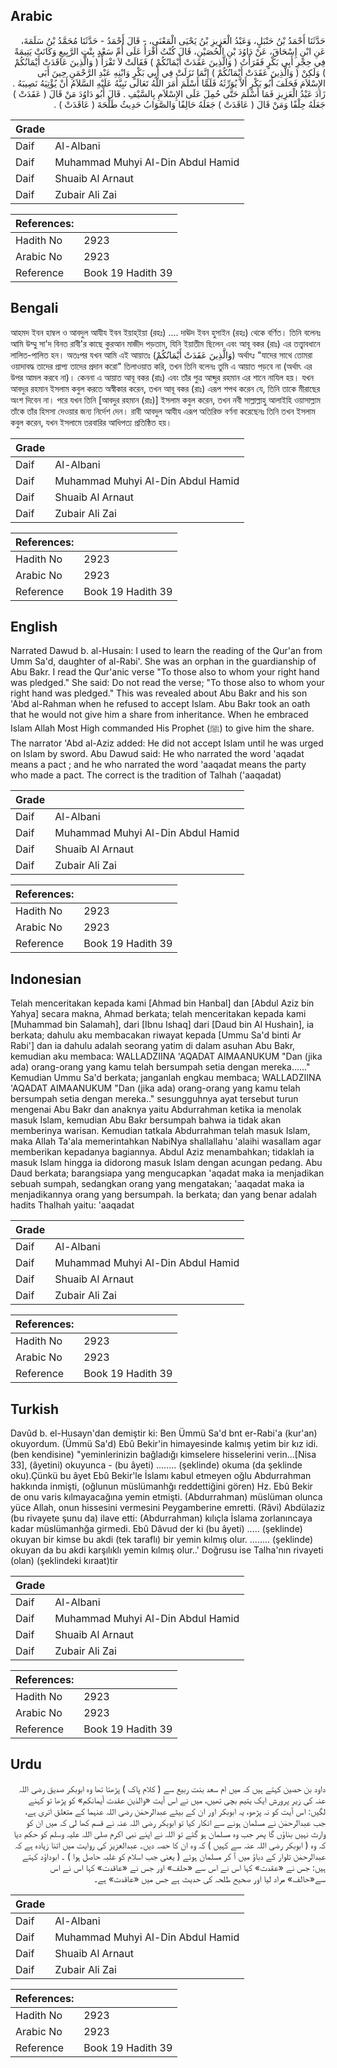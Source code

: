 ## Arabic


<div dir="rtl" lang="ar" style={{fontSize:'larger',backgroundColor:'#f8f9fa',padding:20}}>
حَدَّثَنَا أَحْمَدُ بْنُ حَنْبَلٍ، وَعَبْدُ الْعَزِيزِ بْنُ يَحْيَى الْمَعْنَى، - قَالَ أَحْمَدُ - حَدَّثَنَا مُحَمَّدُ بْنُ سَلَمَةَ، عَنِ ابْنِ إِسْحَاقَ، عَنْ دَاوُدَ بْنِ الْحُصَيْنِ، قَالَ كُنْتُ أَقْرَأُ عَلَى أُمِّ سَعْدٍ بِنْتِ الرَّبِيعِ وَكَانَتْ يَتِيمَةً فِي حِجْرِ أَبِي بَكْرٍ فَقَرَأْتُ ‏(‏ وَالَّذِينَ عَقَدَتْ أَيْمَانُكُمْ ‏)‏ فَقَالَتْ لاَ تَقْرَأْ ‏(‏ وَالَّذِينَ عَاقَدَتْ أَيْمَانُكُمْ ‏)‏ وَلَكِنْ ‏(‏ وَالَّذِينَ عَقَدَتْ أَيْمَانُكُمْ ‏)‏ إِنَّمَا نَزَلَتْ فِي أَبِي بَكْرٍ وَابْنِهِ عَبْدِ الرَّحْمَنِ حِينَ أَبَى الإِسْلاَمَ فَحَلَفَ أَبُو بَكْرٍ أَلاَّ يُوَرِّثَهُ فَلَمَّا أَسْلَمَ أَمَرَ اللَّهُ تَعَالَى نَبِيَّهُ عَلَيْهِ السَّلاَمُ أَنْ يُؤْتِيَهُ نَصِيبَهُ ‏.‏ زَادَ عَبْدُ الْعَزِيزِ فَمَا أَسْلَمَ حَتَّى حُمِلَ عَلَى الإِسْلاَمِ بِالسَّيْفِ ‏.‏ قَالَ أَبُو دَاوُدَ مَنْ قَالَ ‏(‏ عَقَدَتْ ‏)‏ جَعَلَهُ حِلْفًا وَمَنْ قَالَ ‏(‏ عَاقَدَتْ ‏)‏ جَعَلَهُ حَالِفًا وَالصَّوَابُ حَدِيثُ طَلْحَةَ ‏(‏ عَاقَدَتْ ‏)‏ ‏.‏
</div>
<div style={{backgroundColor:'#f8f9fa',padding:20, marginBottom: 10}}><table> <thead> <tr> <th>Grade</th> <th></th> </tr> </thead> <tbody> <tr><td>Daif</td><td>Al-Albani</td></tr><tr><td>Daif</td><td>Muhammad Muhyi Al-Din Abdul Hamid</td></tr><tr><td>Daif</td><td>Shuaib Al Arnaut</td></tr><tr><td>Daif</td><td>Zubair Ali Zai</td></tr></tbody></table><table> <thead> <tr> <th>References:</th> <th></th> </tr> </thead> <tbody><tr><td>Hadith No</td><td>2923</td></tr><tr><td>Arabic No</td><td>2923</td></tr><tr><td>Reference</td><td>Book 19 Hadith 39</td></tr></tbody></table></div>

## Bengali


<div dir="ltr" lang="bn" style={{fontSize:'larger',backgroundColor:'#f8f9fa',padding:20}}>
আহমদ ইবন হাম্বল ও আবদুল আযীয ইবন ইয়াহ্‌ইয়া (রহঃ) .... দাঊদ ইবন হুসাইন (রহঃ) থেকে বর্ণিত। তিনি বলেনঃ আমি উম্মু সা'দ বিনত রাবী'র কাছে কুরআন মাজীদ পড়তাম, যিনি ইয়াতীম ছিলেন এবং আবূ বকর (রাঃ) এর তত্ত্বাবধানে লালিত-পালিত হন। অতঃপর যখন আমি এই আয়াতঃ (وَالَّذِينَ عَقَدَتْ أَيْمَانُكُمْ) অর্থাৎঃ "যাদের সাথে তোমরা ওয়াদাবদ্ধ তাদের প্রাপ্য তাদের প্রদান করো" তিলাওয়াত করি, তখন তিনি বলেনঃ তুমি এ আয়াত পড়বে না (অর্থাৎ এর উপর আমল করবে না)। কেননা এ আয়াত আবূ বকর (রাঃ) এবং তাঁর পুত্র আব্দুর রহমান এর শানে নাযিল হয়। যখন আবদুর রহমান ইসলাম কবুল করতে অস্বীকার করেন, তখন আবূ বকর (রাঃ) এরূপ শপথ করেন যে, তিনি তাকে মীরাছের অংশ দিবেন না। পরে যখন তিনি [আবদুর রহমান (রাঃ)] ইসলাম কবুল করেন, তখন নবী সাল্লাল্লাহু আলাইহি ওয়াসাল্লাম তাঁকে তাঁর হিসসা দেওয়ার জন্য নির্দেশ দেন। রাবী আবদুল আযীয এরূপ অতিরিক্ত বর্ণনা করেছেনঃ তিনি তখন ইসলাম কবুল করেন, যখন ইসলামে তরবারির আধিপত্য প্রতিষ্ঠিত হয়।
</div>
<div style={{backgroundColor:'#f8f9fa',padding:20, marginBottom: 10}}><table> <thead> <tr> <th>Grade</th> <th></th> </tr> </thead> <tbody> <tr><td>Daif</td><td>Al-Albani</td></tr><tr><td>Daif</td><td>Muhammad Muhyi Al-Din Abdul Hamid</td></tr><tr><td>Daif</td><td>Shuaib Al Arnaut</td></tr><tr><td>Daif</td><td>Zubair Ali Zai</td></tr></tbody></table><table> <thead> <tr> <th>References:</th> <th></th> </tr> </thead> <tbody><tr><td>Hadith No</td><td>2923</td></tr><tr><td>Arabic No</td><td>2923</td></tr><tr><td>Reference</td><td>Book 19 Hadith 39</td></tr></tbody></table></div>

## English


<div dir="ltr" lang="en" style={{fontSize:'larger',backgroundColor:'#f8f9fa',padding:20}}>
Narrated Dawud b. al-Husain: I used to learn the reading of the Qur'an from Umm Sa'd, daughter of al-Rabi'. She was an orphan in the guardianship of Abu Bakr. I read the Qur'anic verse "To those also to whom your right hand was pledged." She said: Do not read the verse; "To those also to whom your right hand was pledged." This was revealed about Abu Bakr and his son 'Abd al-Rahman when he refused to accept Islam. Abu Bakr took an oath that he would not give him a share from inheritance. When he embraced Islam Allah Most High commanded His Prophet (ﷺ) to give him the share. The narrator 'Abd al-Aziz added: He did not accept Islam until he was urged on Islam by sword. Abu Dawud said: He who narrated the word 'aqadat means a pact ; and he who narrated the word 'aaqadat means the party who made a pact. The correct is the tradition of Talhah ('aaqadat)
</div>
<div style={{backgroundColor:'#f8f9fa',padding:20, marginBottom: 10}}><table> <thead> <tr> <th>Grade</th> <th></th> </tr> </thead> <tbody> <tr><td>Daif</td><td>Al-Albani</td></tr><tr><td>Daif</td><td>Muhammad Muhyi Al-Din Abdul Hamid</td></tr><tr><td>Daif</td><td>Shuaib Al Arnaut</td></tr><tr><td>Daif</td><td>Zubair Ali Zai</td></tr></tbody></table><table> <thead> <tr> <th>References:</th> <th></th> </tr> </thead> <tbody><tr><td>Hadith No</td><td>2923</td></tr><tr><td>Arabic No</td><td>2923</td></tr><tr><td>Reference</td><td>Book 19 Hadith 39</td></tr></tbody></table></div>

## Indonesian


<div dir="ltr" lang="id" style={{fontSize:'larger',backgroundColor:'#f8f9fa',padding:20}}>
Telah menceritakan kepada kami [Ahmad bin Hanbal] dan [Abdul Aziz bin Yahya] secara makna, Ahmad berkata; telah menceritakan kepada kami [Muhammad bin Salamah], dari [Ibnu Ishaq] dari [Daud bin Al Hushain], ia berkata; dahulu aku membacakan riwayat kepada [Ummu Sa'd binti Ar Rabi'] dan ia dahulu adalah seorang yatim di dalam asuhan Abu Bakr, kemudian aku membaca: WALLADZIINA 'AQADAT AIMAANUKUM "Dan (jika ada) orang-orang yang kamu telah bersumpah setia dengan mereka……" Kemudian Ummu Sa'd berkata; janganlah engkau membaca; WALLADZIINA 'AQADAT AIMAANUKUM "Dan (jika ada) orang-orang yang kamu telah bersumpah setia dengan mereka.." sesungguhnya ayat tersebut turun mengenai Abu Bakr dan anaknya yaitu Abdurrahman ketika ia menolak masuk Islam, kemudian Abu Bakr bersumpah bahwa ia tidak akan memberinya warisan. Kemudian tatkala Abdurrahman telah masuk Islam, maka Allah Ta'ala memerintahkan NabiNya shallallahu 'alaihi wasallam agar memberikan kepadanya bagiannya. Abdul Aziz menambahkan; tidaklah ia masuk Islam hingga ia didorong masuk Islam dengan acungan pedang. Abu Daud berkata; barangsiapa yang mengucapkan 'aqadat maka ia menjadikan sebuah sumpah, sedangkan orang yang mengatakan; 'aaqadat maka ia menjadikannya orang yang bersumpah. Ia berkata; dan yang benar adalah hadits Thalhah yaitu: 'aaqadat
</div>
<div style={{backgroundColor:'#f8f9fa',padding:20, marginBottom: 10}}><table> <thead> <tr> <th>Grade</th> <th></th> </tr> </thead> <tbody> <tr><td>Daif</td><td>Al-Albani</td></tr><tr><td>Daif</td><td>Muhammad Muhyi Al-Din Abdul Hamid</td></tr><tr><td>Daif</td><td>Shuaib Al Arnaut</td></tr><tr><td>Daif</td><td>Zubair Ali Zai</td></tr></tbody></table><table> <thead> <tr> <th>References:</th> <th></th> </tr> </thead> <tbody><tr><td>Hadith No</td><td>2923</td></tr><tr><td>Arabic No</td><td>2923</td></tr><tr><td>Reference</td><td>Book 19 Hadith 39</td></tr></tbody></table></div>

## Turkish


<div dir="ltr" lang="tr" style={{fontSize:'larger',backgroundColor:'#f8f9fa',padding:20}}>
Davûd b. el-Husayn'dan demiştir ki: Ben Ümmü Sa'd bnt er-Rabi'a (kur'an) okuyordum. (Ümmü Sa'd) Ebû Bekir'in himayesinde kalmış yetim bir kız idi. (ben kendisine) "yeminlerinizin bağladığı kimselere hisselerini verin...[Nisa 33], (âyetini) okuyunca - (bu âyeti) ........ (şeklinde) okuma (da şeklinde oku).Çünkü bu âyet Ebû Bekir'le İslamı kabul etmeyen oğlu Abdurrahman hakkında inmişti, (oğlunun müslümanhğı reddettiğini gören) Hz. Ebû Bekir de onu varis kılmayacağına yemin etmişti. (Abdurrahman) müslüman olunca yüce Allah, onun hissesini vermesini Peygamberine emretti. (Râvi) Abdülaziz (bu rivayete şunu da) ilave etti: (Abdurrahman) kılıçla İslama zorlanıncaya kadar müslümanhğa girmedi. Ebû Dâvud der ki (bu âyeti) ..... (şeklinde) okuyan bir kimse bu akdi (tek taraflı) bir yemin kılmış olur. ........ (şeklinde) okuyan da bu akdi karşılıklı yemin kılmış olur..' Doğrusu ise Talha'nın rivayeti (olan) (şeklindeki kıraat)tir
</div>
<div style={{backgroundColor:'#f8f9fa',padding:20, marginBottom: 10}}><table> <thead> <tr> <th>Grade</th> <th></th> </tr> </thead> <tbody> <tr><td>Daif</td><td>Al-Albani</td></tr><tr><td>Daif</td><td>Muhammad Muhyi Al-Din Abdul Hamid</td></tr><tr><td>Daif</td><td>Shuaib Al Arnaut</td></tr><tr><td>Daif</td><td>Zubair Ali Zai</td></tr></tbody></table><table> <thead> <tr> <th>References:</th> <th></th> </tr> </thead> <tbody><tr><td>Hadith No</td><td>2923</td></tr><tr><td>Arabic No</td><td>2923</td></tr><tr><td>Reference</td><td>Book 19 Hadith 39</td></tr></tbody></table></div>

## Urdu


<div dir="rtl" lang="ur" style={{fontSize:'larger',backgroundColor:'#f8f9fa',padding:20}}>
داود بن حصین کہتے ہیں کہ میں ام سعد بنت ربیع سے ( کلام پاک ) پڑھتا تھا وہ ابوبکر صدیق رضی اللہ عنہ کی زیر پرورش ایک یتیم بچی تھیں، میں نے اس آیت «والذين عقدت أيمانكم» کو پڑھا تو کہنے لگیں: اس آیت کو نہ پڑھو، یہ ابوبکر اور ان کے بیٹے عبدالرحمٰن رضی اللہ عنہما کے متعلق اتری ہے، جب عبدالرحمٰن نے مسلمان ہونے سے انکار کیا تو ابوبکر رضی اللہ عنہ نے قسم کھا لی کہ میں ان کو وارث نہیں بناؤں گا پھر جب وہ مسلمان ہو گئے تو اللہ نے اپنے نبی اکرم صلی اللہ علیہ وسلم کو حکم دیا کہ وہ ( ابوبکر رضی اللہ عنہ سے کہیں ) کہ وہ ان کا حصہ دیں۔ عبدالعزیز کی روایت میں اتنا زیادہ ہے کہ عبدالرحمٰن تلوار کے دباؤ میں آ کر مسلمان ہوئے ( یعنی جب اسلام کو غلبہ حاصل ہوا ) ۔ ابوداؤد کہتے ہیں: جس نے «عقدت» کہا اس نے اس سے «حلف» اور جس نے «عاقدت» کہا اس نے اس سے«حالف» مراد لیا اور صحیح طلحہ کی حدیث ہے جس میں «عاقدت» ہے۔
</div>
<div style={{backgroundColor:'#f8f9fa',padding:20, marginBottom: 10}}><table> <thead> <tr> <th>Grade</th> <th></th> </tr> </thead> <tbody> <tr><td>Daif</td><td>Al-Albani</td></tr><tr><td>Daif</td><td>Muhammad Muhyi Al-Din Abdul Hamid</td></tr><tr><td>Daif</td><td>Shuaib Al Arnaut</td></tr><tr><td>Daif</td><td>Zubair Ali Zai</td></tr></tbody></table><table> <thead> <tr> <th>References:</th> <th></th> </tr> </thead> <tbody><tr><td>Hadith No</td><td>2923</td></tr><tr><td>Arabic No</td><td>2923</td></tr><tr><td>Reference</td><td>Book 19 Hadith 39</td></tr></tbody></table></div>